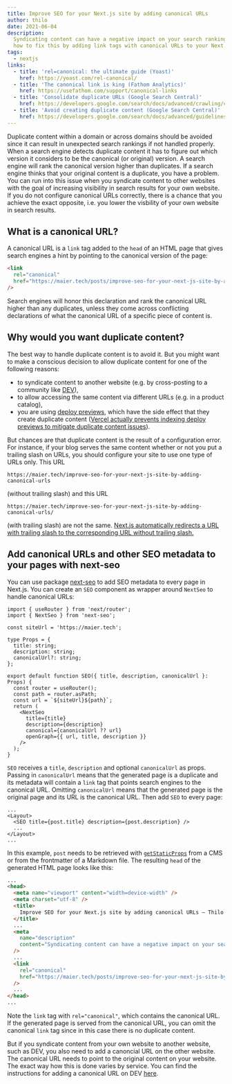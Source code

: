 ```yaml
---
title: Improve SEO for your Next.js site by adding canonical URLs
author: thilo
date: 2021-06-04
description:
  Syndicating content can have a negative impact on your search ranking. Learn
  how to fix this by adding link tags with canonical URLs to your Next.js site.
tags:
  - nextjs
links:
  - title: 'rel=canonical: the ultimate guide (Yoast)'
    href: https://yoast.com/rel-canonical/
  - title: 'The canonical link is king (Fathom Analytics)'
    href: https://usefathom.com/support/canonical-links
  - title: 'Consolidate duplicate URLs (Google Search Central)'
    href: https://developers.google.com/search/docs/advanced/crawling/consolidate-duplicate-urls
  - title: 'Avoid creating duplicate content (Google Search Central)'
    href: https://developers.google.com/search/docs/advanced/guidelines/duplicate-content
---
```


Duplicate content within a domain or across domains should be avoided since it
can result in unexpected search rankings if not handled properly. When a search
engine detects duplicate content it has to figure out which version it considers
to be the canonical (or original) version. A search engine will rank the
canonical version higher than duplicates. If a search engine thinks that your
original content is a duplicate, you have a problem. You can run into this issue
when you syndicate content to other websites with the goal of increasing
visibility in search results for your own website. If you do not configure
canonical URLs correctly, there is a chance that you achieve the exact opposite,
i.e. you lower the visbility of your own website in search results.

## What is a canonical URL?

A canonical URL is a `link` tag added to the `head` of an HTML page that gives
search engines a hint by pointing to the canonical version of the page:

```html
<link
  rel="canonical"
  href="https://maier.tech/posts/improve-seo-for-your-next-js-site-by-adding-canonical-urls"
/>
```

Search engines will honor this declaration and rank the canonical URL higher
than any duplicates, unless they come across conflicting declarations of what
the canonical URL of a specific piece of content is.

## Why would you want duplicate content?

The best way to handle duplicate content is to avoid it. But you might want to
make a conscious decision to allow duplicate content for one of the following
reasons:

- to syndicate content to another website (e.g. by cross-posting to a community
  like [DEV](https://dev.to/)),
- to allow accessing the same content via different URLs (e.g. in a product
  catalog),
- you are using
  [deploy previews](https://www.netlify.com/blog/2016/07/20/introducing-deploy-previews-in-netlify/),
  which have the side effect that they create duplicate content
  ([Vercel actually prevents indexing deploy previews to mitigate duplicate content issues](https://vercel.com/docs/platform/deployments#preview)).

But chances are that duplicate content is the result of a configuration error.
For instance, if your blog serves the same content whether or not you put a
trailing slash on URLs, you should configure your site to use one type of URLs
only. This URL

```
https://maier.tech/improve-seo-for-your-next-js-site-by-adding-canonical-urls
```

(without trailing slash) and this URL

```
https://maier.tech/improve-seo-for-your-next-js-site-by-adding-canonical-urls/
```

(with trailing slash) are not the same.
[Next.js automatically redirects a URL with trailing slash to the corresponding URL without trailing slash.](https://nextjs.org/docs/api-reference/next.config.js/trailing-slash)

## Add canonical URLs and other SEO metadata to your pages with next-seo

You can use package [next-seo](https://github.com/garmeeh/next-seo) to add SEO
metadata to every page in Next.js. You can create an `SEO` component as wrapper
around `NextSeo` to handle canonical URLs:

```tsx:components/seo.tsx
import { useRouter } from 'next/router';
import { NextSeo } from 'next-seo';

const siteUrl = 'https://maier.tech';

type Props = {
  title: string;
  description: string;
  canonicalUrl?: string;
};

export default function SEO({ title, description, canonicalUrl }: Props) {
  const router = useRouter();
  const path = router.asPath;
  const url = `${siteUrl}${path}`;
  return (
    <NextSeo
      title={title}
      description={description}
      canonical={canonicalUrl ?? url}
      openGraph={{ url, title, description }}
    />
  );
}
```

`SEO` receives a `title`, `description` and optional `canonicalUrl` as props.
Passing in `canonicalUrl` means that the generated page is a duplicate and its
metadata will contain a `link` tag that points search engines to the canonical
URL. Omitting `canonicalUrl` means that the generated page is the original page
and its URL is the canonical URL. Then add `SEO` to every page:

```jsx:pages/posts/[slug].tsx
...
<Layout>
  <SEO title={post.title} description={post.description} />
  ...
</Layout>
...
```

In this example, `post` needs to be retrieved with
[`getStaticProps`](https://nextjs.org/docs/basic-features/data-fetching#getstaticprops-static-generation)
from a CMS or from the frontmatter of a Markdown file. The resulting `head` of
the generated HTML page looks like this:

```html
...
<head>
  <meta name="viewport" content="width=device-width" />
  <meta charset="utf-8" />
  <title>
    Improve SEO for your Next.js site by adding canonical URLs – Thilo Maier
  </title>
  ...
  <meta
    name="description"
    content="Syndicating content can have a negative impact on your search ranking. Learn how to fix this by adding link tags with canonical URLs to your Next.js site."
  />
  ...
  <link
    rel="canonical"
    href="https://maier.tech/posts/improve-seo-for-your-next-js-site-by-adding-canonical-urls"
  />
  ...
</head>
...
```

Note the `link` tag with `rel="canonical"`, which contains the canonical URL. If
the generated page is served from the canonical URL, you can omit the canonical
`link` tag since in this case there is no duplicate content.

But if you syndicate content from your own website to another website, such as
DEV, you also need to add a canoncial URL on the other website. The canonical
URL needs to point to the original content on your website. The exact way how
this is done varies by service. You can find the instructions for adding a
canonical URL on DEV [here](https://dev.to/p/editor_guide#front-matter).
